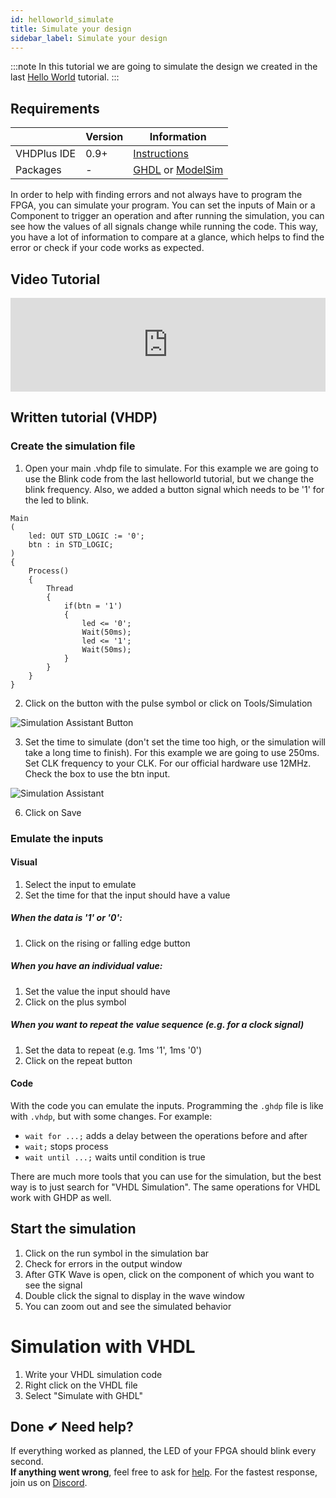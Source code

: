 ```yaml
---
id: helloworld_simulate
title: Simulate your design
sidebar_label: Simulate your design
---
```



:::note
In this tutorial we are going to simulate the design we created in the last [Hello World](/docs/guides/helloworld) tutorial.
:::

## Requirements

|   |Version|Information|
|---|---|---|
|VHDPlus IDE   |0.9+ |[Instructions](/docs/getstarted#install-vhdplus-ide)|
|Packages|-|[GHDL](/docs/getstarted#setup-simulation-with-ghdl-optional) or [ModelSim](/docs/getstarted#setup-simulation-with-modelsim-optional)|

In order to help with finding errors and not always have to program the FPGA, you can simulate your program. 
You can set the inputs of Main or a Component to trigger an operation and after running the simulation, you can see how the values of all signals change while running the code. This way, you have a lot of information to compare at a glance, which helps to find the error or check if your code works as expected.

## Video Tutorial

<div class="fluidMedia"><iframe id="ytplayer" type="text/html" width="100%" src="https://www.youtube.com/embed/Jmq_wjdd9wM?autoplay=0&origin=http://vhdplus.com" frameborder="0" allowFullScreen></iframe></div>

## Written tutorial (VHDP)

### Create the simulation file 

1. Open your main .vhdp file to simulate. For this example we are going to use the Blink code from the last helloworld tutorial, but we change the blink frequency.
Also, we added a button signal which needs to be '1' for the led to blink.
```vhdp
Main
(
    led: OUT STD_LOGIC := '0';
    btn : in STD_LOGIC;
)
{
    Process()
    {
        Thread
        {
            if(btn = '1')
            {
                led <= '0';
                Wait(50ms);
                led <= '1';
                Wait(50ms);
            }         
        }
    }
}
```
2. Click on the button with the pulse symbol or click on Tools/Simulation

![Simulation Assistant Button](/img/guides/simButton.png)

3. Set the time to simulate (don't set the time too high, or the simulation will take a long time to finish). For this example we are going to use 250ms.
Set CLK frequency to your CLK. For our official hardware use 12MHz. Check the box to use the btn input.

![Simulation Assistant](/img/guides/simAssistant.png)

6. Click on Save

### Emulate the inputs

#### Visual

1. Select the input to emulate
2. Set the time for that the input should have a value
##### When the data is '1' or '0':
1. Click on the rising or falling edge button
##### When you have an individual value:
1. Set the value the input should have
2. Click on the plus symbol
##### When you want to repeat the value sequence (e.g. for a clock signal)
1. Set the data to repeat (e.g. 1ms '1', 1ms '0')
2. Click on the repeat button

#### Code

With the code you can emulate the inputs. 
Programming the `.ghdp` file is like with `.vhdp`, but with some changes. 
For example:
- `wait for ...;` adds a delay between the operations before and after
- `wait;` stops process
- `wait until ...;` waits until condition is true

There are much more tools that you can use for the simulation, but the best way is to just search for "VHDL Simulation". The same operations for VHDL work with GHDP as well.

## Start the simulation

1. Click on the run symbol in the simulation bar
2. Check for errors in the output window
3. After GTK Wave is open, click on the component of which you want to see the signal
4. Double click the signal to display in the wave window
5. You can zoom out and see the simulated behavior

# Simulation with VHDL

1. Write your VHDL simulation code
2. Right click on the VHDL file
3. Select "Simulate with GHDL"


## Done ✔ Need help?

If everything worked as planned, the LED of your FPGA should blink every second.<br/>
**If anything went wrong**, feel free to ask for [help](/docs/community/overview#support).
For the fastest response, join us on [Discord](https://discord.gg/NCN9VAh).